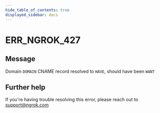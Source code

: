 ```yaml
---
hide_table_of_contents: true
displayed_sidebar: docs
---
```



# ERR_NGROK_427

## Message

Domain `DOMAIN` CNAME record resolved to `HAVE`, should have been `WANT`

<ErrorDetails error="err_ngrok_427" />

## Further help

If you're having trouble resolving this error, please reach out to [support@ngrok.com](mailto:support@ngrok.com?subject=Help%20with%20ERR_NGROK_427)
